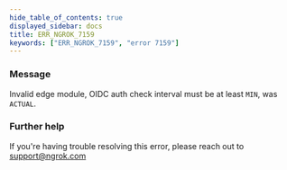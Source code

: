 ```yaml
---
hide_table_of_contents: true
displayed_sidebar: docs
title: ERR_NGROK_7159
keywords: ["ERR_NGROK_7159", "error 7159"]
---
```


### Message

Invalid edge module, OIDC auth check interval must be at least `MIN`, was `ACTUAL`.

### Further help

If you're having trouble resolving this error, please reach out to [support@ngrok.com](mailto:support@ngrok.com?subject=Help%20with%20ERR_NGROK_7159)
